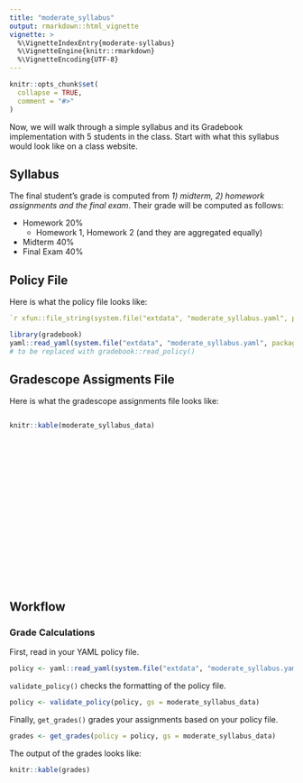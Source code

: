 ```yaml
---
title: "moderate_syllabus"
output: rmarkdown::html_vignette
vignette: >
  %\VignetteIndexEntry{moderate-syllabus}
  %\VignetteEngine{knitr::rmarkdown}
  %\VignetteEncoding{UTF-8}
---
```


```r
knitr::opts_chunk$set(
  collapse = TRUE,
  comment = "#>"
)
```
Now, we will walk through a simple syllabus and its Gradebook implementation with 5 students in the class. Start with what this syllabus would look like on a class website.

## Syllabus

The final student's grade is computed from *1) midterm, 2) homework assignments and the final exam*. Their grade will be computed as follows:

-   Homework 20%
    - Homework 1, Homework 2 (and they are aggregated equally)
-   Midterm 40%
-   Final Exam 40%

## Policy File 
Here is what the policy file looks like:
```yaml
`r xfun::file_string(system.file("extdata", "moderate_syllabus.yaml", package = "gradebook"))`

```

```r
library(gradebook)
yaml::read_yaml(system.file("extdata", "moderate_syllabus.yaml", package = "gradebook"))
# to be replaced with gradebook::read_policy()
```

## Gradescope Assigments File
Here is what the gradescope assignments file looks like:

<div style="height: 300px; overflow: auto;">
```r
knitr::kable(moderate_syllabus_data)
```
</div>

## Workflow


### Grade Calculations
First, read in your YAML policy file.

```r
policy <- yaml::read_yaml(system.file("extdata", "moderate_syllabus.yaml", package = "gradebook"))
```
`validate_policy()` checks the formatting of the policy file.
```r
policy <- validate_policy(policy, gs = moderate_syllabus_data)
```
Finally, `get_grades()` grades your assignments based on your policy file.
```r
grades <- get_grades(policy = policy, gs = moderate_syllabus_data)
```
The output of the grades looks like:
<div style="height: 300px; overflow: auto;">
```r
knitr::kable(grades)
```
</div>